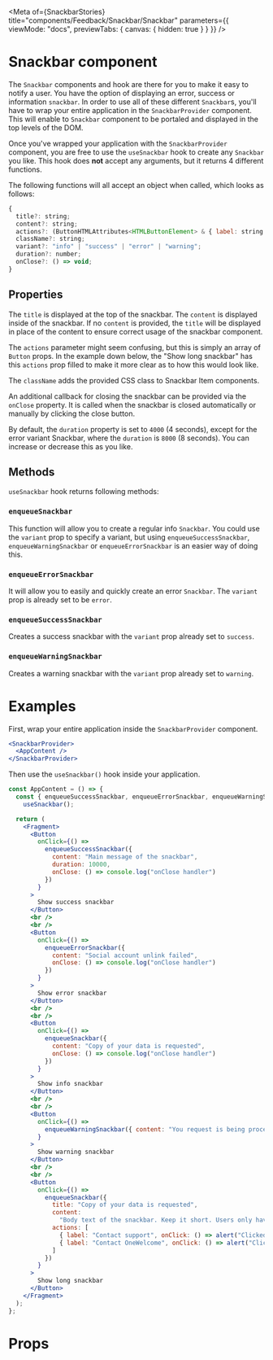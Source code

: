 
<Meta
  of={SnackbarStories}
  title="components/Feedback/Snackbar/Snackbar"
  parameters={{
    viewMode: "docs",
    previewTabs: {
      canvas: { hidden: true }
    }
  }}
/>

# Snackbar component

The `Snackbar` components and hook are there for you to make it easy to notify a user. You have the option of displaying an error, success or information `snackbar`. In order to use all of these different `Snackbar`s, you'll have to wrap your entire application
in the `SnackbarProvider` component. This will enable to `Snackbar` component to be portaled and displayed in the top levels of the DOM.

Once you've wrapped your application with the `SnackbarProvider` component, you are free to use the `useSnackbar` hook to create any `Snackbar` you like. This hook does **not** accept any arguments, but it returns 4 different functions.

The following functions will all accept an object when called, which looks as follows:

```js
{
  title?: string;
  content?: string;
  actions?: (ButtonHTMLAttributes<HTMLButtonElement> & { label: string })[];
  className?: string;
  variant?: "info" | "success" | "error" | "warning";
  duration?: number;
  onClose?: () => void;
}
```

## Properties

The `title` is displayed at the top of the snackbar. The `content` is displayed inside of the snackbar.
If no `content` is provided, the `title` will be displayed in place of the content to ensure correct usage of the snackbar component.

The `actions` parameter might seem confusing, but this is simply an array of `Button` props. In the example down below, the "Show long snackbar" has this `actions` prop filled to make it more clear as to how this would look like.

The `className` adds the provided CSS class to Snackbar Item components.

An additional callback for closing the snackbar can be provided via the `onClose` property. It is called when the snackbar is closed automatically or manually by clicking the close button.

By default, the `duration` property is set to `4000` (4 seconds), except for the error variant Snackbar, where the `duration` is `8000` (8 seconds). You can increase or decrease this as you like.

## Methods

`useSnackbar` hook returns following methods:

### `enqueueSnackbar`

This function will allow you to create a regular info `Snackbar`. You could use the `variant` prop to specify a variant, but using `enqueueSuccessSnackbar`, `enqueueWarningSnackbar` or `enqueueErrorSnackbar` is an easier way of doing this.

### `enqueueErrorSnackbar`

It will allow you to easily and quickly create an error `Snackbar`. The `variant` prop is already set to be `error`.

### `enqueueSuccessSnackbar`

Creates a success snackbar with the `variant` prop already set to `success`.

### `enqueueWarningSnackbar`

Creates a warning snackbar with the `variant` prop already set to `warning`.

# Examples

First, wrap your entire application inside the `SnackbarProvider` component.

```jsx
<SnackbarProvider>
  <AppContent />
</SnackbarProvider>
```

Then use the `useSnackbar()` hook inside your application.

```jsx
const AppContent = () => {
  const { enqueueSuccessSnackbar, enqueueErrorSnackbar, enqueueWarningSnackbar, enqueueSnackbar } =
    useSnackbar();

  return (
    <Fragment>
      <Button
        onClick={() =>
          enqueueSuccessSnackbar({
            content: "Main message of the snackbar",
            duration: 10000,
            onClose: () => console.log("onClose handler")
          })
        }
      >
        Show success snackbar
      </Button>
      <br />
      <br />
      <Button
        onClick={() =>
          enqueueErrorSnackbar({
            content: "Social account unlink failed",
            onClose: () => console.log("onClose handler")
          })
        }
      >
        Show error snackbar
      </Button>
      <br />
      <br />
      <Button
        onClick={() =>
          enqueueSnackbar({
            content: "Copy of your data is requested",
            onClose: () => console.log("onClose handler")
          })
        }
      >
        Show info snackbar
      </Button>
      <br />
      <br />
      <Button
        onClick={() =>
          enqueueWarningSnackbar({ content: "You request is being processed with a delay" })
        }
      >
        Show warning snackbar
      </Button>
      <br />
      <br />
      <Button
        onClick={() =>
          enqueueSnackbar({
            title: "Copy of your data is requested",
            content:
              "Body text of the snackbar. Keep it short. Users only have a few seconds to read it. Try to keep the text within the limit of 1 text message: 160 ch.",
            actions: [
              { label: "Contact support", onClick: () => alert("Clicked support") },
              { label: "Contact OneWelcome", onClick: () => alert("Clicked OneWelcome") }
            ]
          })
        }
      >
        Show long snackbar
      </Button>
    </Fragment>
  );
};
```

# Props

<ArgTypes />

